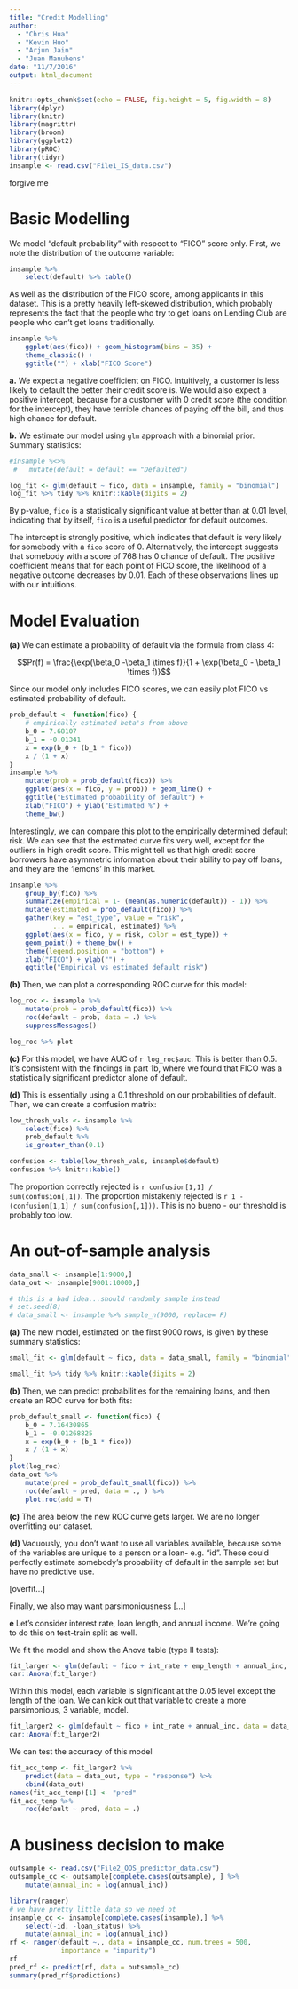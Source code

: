 ```yaml
---
title: "Credit Modelling"
author: 
  - "Chris Hua"
  - "Kevin Huo"
  - "Arjun Jain"
  - "Juan Manubens"
date: "11/7/2016"
output: html_document
---
```


```r
knitr::opts_chunk$set(echo = FALSE, fig.height = 5, fig.width = 8)
library(dplyr)
library(knitr)
library(magrittr)
library(broom)
library(ggplot2)
library(pROC)
library(tidyr)
insample <- read.csv("File1_IS_data.csv")
```

forgive me

# Basic Modelling

We model "default probability" with respect to "FICO" score only. First, we note the distribution of the outcome variable:

```r
insample %>% 
    select(default) %>% table()
```

As well as the distribution of the FICO score, among applicants in this dataset. This is a pretty heavily left-skewed distribution, which probably represents the fact that the people who try to get loans on Lending Club are people who can't get loans traditionally.

```r
insample %>%
    ggplot(aes(fico)) + geom_histogram(bins = 35) + 
    theme_classic() + 
    ggtitle("") + xlab("FICO Score")
```

**a.** We expect a negative coefficient on FICO. Intuitively, a customer is less likely to default the better their credit score is. We would also expect a positive intercept, because for a customer with 0 credit score (the condition for the intercept), they have terrible chances of paying off the bill, and thus high chance for default.

**b.** We estimate our model using `glm` approach with a binomial prior. Summary statistics:

```r
#insample %<>%
 #   mutate(default = default == "Defaulted")

log_fit <- glm(default ~ fico, data = insample, family = "binomial")
log_fit %>% tidy %>% knitr::kable(digits = 2)
```

By p-value, `fico` is a statistically significant value at better than at 0.01 level, indicating that by itself, `fico` is a useful predictor for default outcomes.

The intercept is strongly positive, which indicates that default is very likely for somebody with a `fico` score of 0. Alternatively, the intercept suggests that somebody with a score of 768 has 0 chance of default. The positive coefficient means that for each point of FICO score, the likelihood of a negative outcome decreases by 0.01. Each of these observations lines up with our intuitions.

# Model Evaluation

**(a)** We can estimate a probability of default via the formula from class 4:

$$Pr(f) = \frac{\exp(\beta_0 -\beta_1 \times f)}{1 + \exp(\beta_0 - \beta_1 \times f)}$$

Since our model only includes FICO scores, we can easily plot FICO vs estimated probability of default.

```r
prob_default <- function(fico) {
    # empirically estimated beta's from above
    b_0 = 7.68107
    b_1 = -0.01341
    x = exp(b_0 + (b_1 * fico))
    x / (1 + x)
}
insample %>%
    mutate(prob = prob_default(fico)) %>%
    ggplot(aes(x = fico, y = prob)) + geom_line() +
    ggtitle("Estimated probability of default") + 
    xlab("FICO") + ylab("Estimated %") + 
    theme_bw()
```

Interestingly, we can compare this plot to the empirically determined default risk. We can see that the estimated curve fits very well, except for the outliers in high credit score. This might tell us that high credit score borrowers have asymmetric information about their ability to pay off loans, and they are the 'lemons' in this market.

```r
insample %>%
    group_by(fico) %>%
    summarize(empirical = 1- (mean(as.numeric(default)) - 1)) %>%
    mutate(estimated = prob_default(fico)) %>%
    gather(key = "est_type", value = "risk",
           ... = empirical, estimated) %>% 
    ggplot(aes(x = fico, y = risk, color = est_type)) + 
    geom_point() + theme_bw() + 
    theme(legend.position = "bottom") + 
    xlab("FICO") + ylab("") + 
    ggtitle("Empirical vs estimated default risk")
```


**(b)** Then, we can plot a corresponding ROC curve for this model:

```r
log_roc <- insample %>%
    mutate(prob = prob_default(fico)) %>%
    roc(default ~ prob, data = .) %>%
    suppressMessages()

log_roc %>% plot
```

**(c)** For this model, we have AUC of `r log_roc$auc`. This is better than 0.5. It's consistent with the findings in part 1b, where we found that FICO was a statistically significant predictor alone of default.

**(d)** This is essentially using a 0.1 threshold on our probabilities of default. Then, we can create a confusion matrix:

```r
low_thresh_vals <- insample %>% 
    select(fico) %>%
    prob_default %>%
    is_greater_than(0.1)

confusion <- table(low_thresh_vals, insample$default)
confusion %>% knitr::kable()
```

The proportion correctly rejected is `r confusion[1,1] / sum(confusion[,1])`. The proportion mistakenly rejected is `r 1 - (confusion[1,1] / sum(confusion[,1]))`. This is no bueno - our threshold is probably too low.

# An out-of-sample analysis

```r
data_small <- insample[1:9000,]
data_out <- insample[9001:10000,]

# this is a bad idea...should randomly sample instead
# set.seed(8)
# data_small <- insample %>% sample_n(9000, replace= F)
```

**(a)** The new model, estimated on the first 9000 rows, is given by these summary statistics:

```r
small_fit <- glm(default ~ fico, data = data_small, family = "binomial")

small_fit %>% tidy %>% knitr::kable(digits = 2)
```

**(b)** Then, we can predict probabilities for the remaining loans, and then create an ROC curve for both fits:

```r
prob_default_small <- function(fico) {
    b_0 = 7.16430865
    b_1 = -0.01268825
    x = exp(b_0 + (b_1 * fico))
    x / (1 + x)
}
plot(log_roc)
data_out %>%
    mutate(pred = prob_default_small(fico)) %>%
    roc(default ~ pred, data = ., ) %>%
    plot.roc(add = T)
``` 

**(c)** The area below the new ROC curve gets larger. We are no longer overfitting our dataset.

**(d)** Vacuously, you don't want to use all variables available, because some of the variables are unique to a person or a loan- e.g. "id". These could perfectly estimate somebody's probability of default in the sample set but have no predictive use.

[overfit...]

Finally, we also may want parsimoniousness [...]

**e** Let's consider interest rate, loan length, and annual income. We're going to do this on test-train split as well.

We fit the model and show the Anova table (type II tests):

```r
fit_larger <- glm(default ~ fico + int_rate + emp_length + annual_inc, data = data_out, family = "binomial")
car::Anova(fit_larger)
```

Within this model, each variable is significant at the 0.05 level except the length of the loan. We can kick out that variable to create a more parsimonious, 3 variable, model.

```r
fit_larger2 <- glm(default ~ fico + int_rate + annual_inc, data = data_out, family = "binomial")
car::Anova(fit_larger2)
```

We can test the accuracy of this model

```r
fit_acc_temp <- fit_larger2 %>% 
    predict(data = data_out, type = "response") %>%
    cbind(data_out)
names(fit_acc_temp)[1] <- "pred"
fit_acc_temp %>%
    roc(default ~ pred, data = .)
```


# A business decision to make

```r
outsample <- read.csv("File2_OOS_predictor_data.csv")
outsample_cc <- outsample[complete.cases(outsample), ] %>%
    mutate(annual_inc = log(annual_inc))
```

```r
library(ranger)
# we have pretty little data so we need ot 
insample_cc <- insample[complete.cases(insample),] %>%
    select(-id, -loan_status) %>%
    mutate(annual_inc = log(annual_inc))
rf <- ranger(default ~., data = insample_cc, num.trees = 500,
             importance = "impurity")
rf
pred_rf <- predict(rf, data = outsample_cc)
summary(pred_rf$predictions)
```



